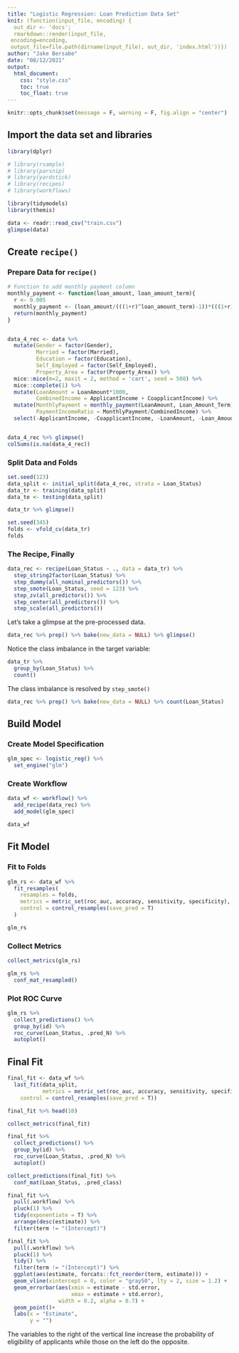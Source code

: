 ```yaml
---
title: "Logistic Regression: Loan Prediction Data Set"
knit: (function(input_file, encoding) {
  out_dir <- 'docs';
  rmarkdown::render(input_file,
 encoding=encoding,
 output_file=file.path(dirname(input_file), out_dir, 'index.html'))})
author: "Jake Bersabe"
date: "08/12/2021"
output: 
  html_document:
    css: "style.css"
    toc: true
    toc_float: true
---
```


```r
knitr::opts_chunk$set(message = F, warning = F, fig.align = "center")
```

## Import the data set and libraries

```r
library(dplyr)

# library(rsample)
# library(parsnip)
# library(yardstick)
# library(recipes)
# library(workflows)

library(tidymodels)
library(themis)

data <- readr::read_csv("train.csv")
glimpse(data)
```

## Create `recipe()`

### Prepare Data for `recipe()`

```r
# Function to add monthly payment column
monthly_payment <- function(loan_amount, loan_amount_term){
  r <- 0.005
  monthly_payment <- (loan_amount/(((1+r)^loan_amount_term)-1))*(((1+r)^loan_amount_term)*r)
  return(monthly_payment)
} 


data_4_rec <- data %>%
  mutate(Gender = factor(Gender),
         Married = factor(Married),
         Education = factor(Education),
         Self_Employed = factor(Self_Employed),
         Property_Area = factor(Property_Area)) %>% 
  mice::mice(m=2, maxit = 2, method = 'cart', seed = 500) %>% 
  mice::complete(1) %>% 
  mutate(LoanAmount = LoanAmount*1000,
         CombinedIncome = ApplicantIncome + CoapplicantIncome) %>% 
  mutate(MonthlyPayment = monthly_payment(LoanAmount, Loan_Amount_Term),
         PaymentIncomeRatio = MonthlyPayment/CombinedIncome) %>% 
  select(-ApplicantIncome, -CoapplicantIncome, -LoanAmount, -Loan_Amount_Term, -Loan_ID, -CombinedIncome, -Gender, -Education)


data_4_rec %>% glimpse()
colSums(is.na(data_4_rec))
```



### Split Data and Folds

```r
set.seed(123)
data_split <- initial_split(data_4_rec, strata = Loan_Status)
data_tr <- training(data_split)
data_te <- testing(data_split)

data_tr %>% glimpse()

set.seed(345)
folds <- vfold_cv(data_tr)
folds
```

### The Recipe, Finally

```r
data_rec <- recipe(Loan_Status ~ ., data = data_tr) %>% 
  step_string2factor(Loan_Status) %>% 
  step_dummy(all_nominal_predictors()) %>% 
  step_smote(Loan_Status, seed = 123) %>% 
  step_zv(all_predictors()) %>% 
  step_center(all_predictors()) %>% 
  step_scale(all_predictors())

```


Let's take a glimpse at the pre-processed data.
```r
data_rec %>% prep() %>% bake(new_data = NULL) %>% glimpse()
```



Notice the class imbalance in the target variable:
```r
data_tr %>% 
  group_by(Loan_Status) %>% 
  count()
```

The class imbalance is resolved by `step_smote()`
```r
data_rec %>% prep() %>% bake(new_data = NULL) %>% count(Loan_Status)
```

## Build Model

### Create Model Specification

```r
glm_spec <- logistic_reg() %>% 
  set_engine("glm")
```


### Create **Workflow**

```r
data_wf <- workflow() %>% 
  add_recipe(data_rec) %>% 
  add_model(glm_spec)

data_wf
```

## Fit Model

### Fit to Folds

```r
glm_rs <- data_wf %>% 
  fit_resamples(
    resamples = folds,
    metrics = metric_set(roc_auc, accuracy, sensitivity, specificity),
    control = control_resamples(save_pred = T)
  )

glm_rs
```

### Collect Metrics

```r
collect_metrics(glm_rs)
```

```r
glm_rs %>% 
  conf_mat_resampled()
```

### Plot ROC Curve

```r
glm_rs %>% 
  collect_predictions() %>% 
  group_by(id) %>% 
  roc_curve(Loan_Status, .pred_N) %>% 
  autoplot()
```

## Final Fit

```r
final_fit <- data_wf %>% 
  last_fit(data_split,
           metrics = metric_set(roc_auc, accuracy, sensitivity, specificity, kap),
    control = control_resamples(save_pred = T))

final_fit %>% head(10)
```

```r
collect_metrics(final_fit)
```

```r
final_fit %>% 
  collect_predictions() %>% 
  group_by(id) %>% 
  roc_curve(Loan_Status, .pred_N) %>% 
  autoplot()
```

```r
collect_predictions(final_fit) %>% 
  conf_mat(Loan_Status, .pred_class)
```

```r
final_fit %>% 
  pull(.workflow) %>% 
  pluck(1) %>% 
  tidy(exponentiate = T) %>% 
  arrange(desc(estimate)) %>% 
  filter(term != "(Intercept)")
```


```r
final_fit %>% 
  pull(.workflow) %>% 
  pluck(1) %>% 
  tidy() %>% 
  filter(term != "(Intercept)") %>% 
  ggplot(aes(estimate, forcats::fct_reorder(term, estimate))) +
  geom_vline(xintercept = 0, color = "gray50", lty = 2, size = 1.2) +
  geom_errorbar(aes(xmin = estimate - std.error,
                    xmax = estimate + std.error),
                width = 0.2, alpha = 0.7) +
  geom_point()+
  labs(x = "Estimate",
       y = "")
```

The variables to the right of the vertical line increase the probability of eligibility of applicants while those on the left do the opposite.